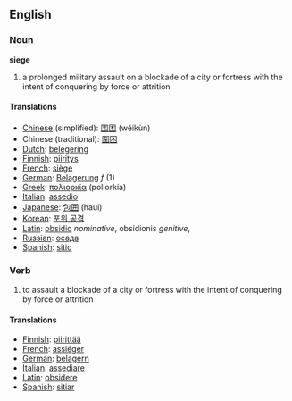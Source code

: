 ==English==
{{Wikipedia}}
===Noun===
'''siege'''

# a prolonged military assault on a blockade of a city or fortress with the intent of conquering by force or attrition


====Translations====
*[[Chinese]] (simplified): [[围困]] (wéikùn)
*Chinese (traditional): [[圍困]]
*[[Dutch]]: [[belegering]]
*[[Finnish]]: [[piiritys]]
*[[French]]: [[siège]]
*[[German]]: [[Belagerung]] ''f'' (1)
*[[Greek]]: [[πολιορκία]] (poliorkía)
*[[Italian]]: [[assedio]]
*[[Japanese]]: [[包囲]] (haui)
*[[Korean]]: [[포위 공격]]
*[[Latin]]: [[obsidio]] ''nominative'', obsidionis ''genitive'', 
*[[Russian]]: [[осада]]
*[[Spanish]]: [[sitio]]

===Verb===

# to assault a blockade of a city or fortress with the intent of conquering by force or attrition

====Translations====
*[[Finnish]]: [[piirittää]]
*[[French]]: [[assiéger]]
*[[German]]: [[belagern]]
*[[Italian]]: [[assediare]]
*[[Latin]]: [[obsidere]]
*[[Spanish]]: [[sitiar]]